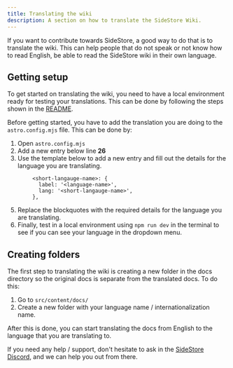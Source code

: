 ```yaml
---
title: Translating the wiki
description: A section on how to translate the SideStore Wiki.
---
```


If you want to contribute towards SideStore, a good way to do that is to translate the wiki. This can help people that do not speak or not know how to read English, be able to read the SideStore wiki in their own language.

## Getting setup

To get started on translating the wiki, you need to have a local environment ready for testing your translations. This can be done by following the steps shown in the [README](https://github.com/SideStore/SideStore-Docs#installing).

Before getting started, you have to add the translation you are doing to the `astro.config.mjs` file. This can be done by:

1. Open `astro.config.mjs`
2. Add a new entry below line **26**
3. Use the template below to add a new entry and fill out the details for the language you are translating.

```
        <short-langauge-name>: {
          label: '<language-name>',
          lang: '<short-langauge-name>',
        },
```

5. Replace the blockquotes with the required details for the language you are translating.
6. Finally, test in a local environment using `npm run dev` in the terminal to see if you can see your language in the dropdown menu.

## Creating folders

The first step to translating the wiki is creating a new folder in the docs directory so the original docs is separate from the translated docs. To do this:

1. Go to `src/content/docs/`
2. Create a new folder with your language name / internationalization name.

After this is done, you can start translating the docs from English to the language that you are translating to.

If you need any help / support, don't hesitate to ask in the [SideStore Discord](https://discord.gg/sidestore-949183273383395328), and we can help you out from there.
